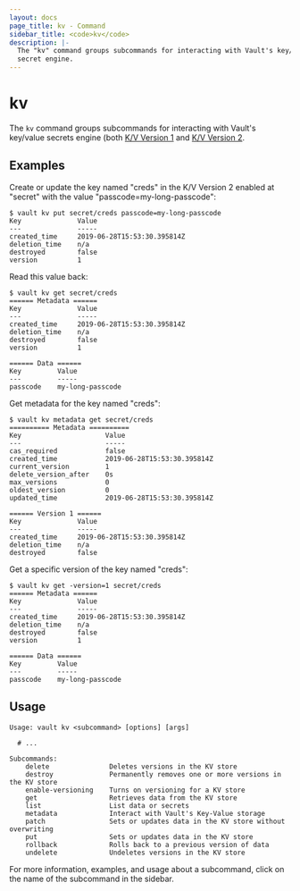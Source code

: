 ```yaml
---
layout: docs
page_title: kv - Command
sidebar_title: <code>kv</code>
description: |-
  The "kv" command groups subcommands for interacting with Vault's key/value
  secret engine.
---
```


# kv

The `kv` command groups subcommands for interacting with Vault's key/value
secrets engine (both [K/V Version 1](/docs/secrets/kv/kv-v1) and [K/V
Version 2](/docs/secrets/kv/kv-v2).

## Examples

Create or update the key named "creds" in the K/V Version 2 enabled at "secret"
with the value "passcode=my-long-passcode":

```shell-session
$ vault kv put secret/creds passcode=my-long-passcode
Key              Value
---              -----
created_time     2019-06-28T15:53:30.395814Z
deletion_time    n/a
destroyed        false
version          1
```

Read this value back:

```shell-session
$ vault kv get secret/creds
====== Metadata ======
Key              Value
---              -----
created_time     2019-06-28T15:53:30.395814Z
deletion_time    n/a
destroyed        false
version          1

====== Data ======
Key         Value
---         -----
passcode    my-long-passcode
```

Get metadata for the key named "creds":

```shell-session
$ vault kv metadata get secret/creds
========== Metadata ==========
Key                     Value
---                     -----
cas_required            false
created_time            2019-06-28T15:53:30.395814Z
current_version         1
delete_version_after    0s
max_versions            0
oldest_version          0
updated_time            2019-06-28T15:53:30.395814Z

====== Version 1 ======
Key              Value
---              -----
created_time     2019-06-28T15:53:30.395814Z
deletion_time    n/a
destroyed        false
```

Get a specific version of the key named "creds":

```shell-session
$ vault kv get -version=1 secret/creds
====== Metadata ======
Key              Value
---              -----
created_time     2019-06-28T15:53:30.395814Z
deletion_time    n/a
destroyed        false
version          1

====== Data ======
Key         Value
---         -----
passcode    my-long-passcode
```

## Usage

```text
Usage: vault kv <subcommand> [options] [args]

  # ...

Subcommands:
    delete               Deletes versions in the KV store
    destroy              Permanently removes one or more versions in the KV store
    enable-versioning    Turns on versioning for a KV store
    get                  Retrieves data from the KV store
    list                 List data or secrets
    metadata             Interact with Vault's Key-Value storage
    patch                Sets or updates data in the KV store without overwriting
    put                  Sets or updates data in the KV store
    rollback             Rolls back to a previous version of data
    undelete             Undeletes versions in the KV store
```

For more information, examples, and usage about a subcommand, click on the name
of the subcommand in the sidebar.
